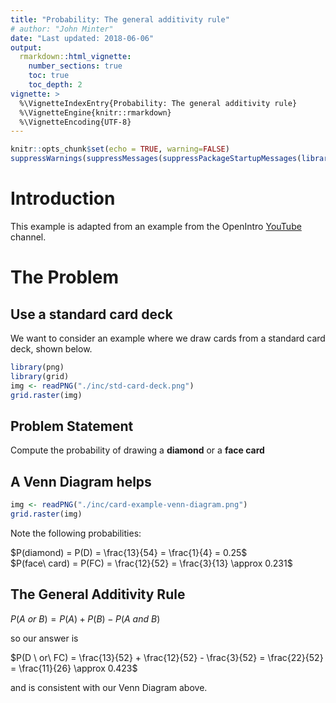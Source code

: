 ```yaml
---
title: "Probability: The general additivity rule"
# author: "John Minter"
date: "Last updated: 2018-06-06"
output:
  rmarkdown::html_vignette:
    number_sections: true
    toc: true
    toc_depth: 2
vignette: >
  %\VignetteIndexEntry{Probability: The general additivity rule}
  %\VignetteEngine{knitr::rmarkdown}
  %\VignetteEncoding{UTF-8}
---
```



```r
knitr::opts_chunk$set(echo = TRUE, warning=FALSE)
suppressWarnings(suppressMessages(suppressPackageStartupMessages(library(ggplot2))))
```
# Introduction

This example is adapted from an example from the OpenIntro
[YouTube](https://youtu.be/rG-SLQ2uF8U?list=PLkIselvEzpM5EgoOajhw83Ax_FktnlD6n)
channel.

# The Problem

## Use a standard card deck

We want to consider an example where we draw cards from a standard
card deck, shown below.

```r
library(png)
library(grid)
img <- readPNG("./inc/std-card-deck.png")
grid.raster(img)
```

## Problem Statement

Compute the probability of drawing a **diamond** or a **face card**

## A Venn Diagram helps

```r

img <- readPNG("./inc/card-example-venn-diagram.png")
grid.raster(img)
```

Note the following probabilities:

$P(diamond) = P(D) = \frac{13}{54} = \frac{1}{4} = 0.25$    
$P(face\ card) = P(FC) = \frac{12}{52} = \frac{3}{13} \approx 0.231$    

## The General Additivity Rule

$P(A \ or\ B) = P(A) + P(B) - P(A\ and \ B)$

so our answer is

$P(D \ or\ FC) = \frac{13}{52} + \frac{12}{52} - \frac{3}{52} = \frac{22}{52} = \frac{11}{26} \approx 0.423$

and is consistent with our Venn Diagram above.

